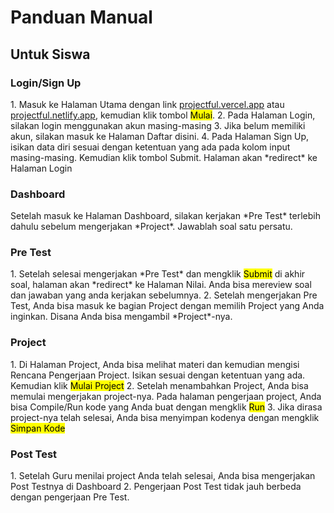 
<h1 class="text-primary font-serif tracking-wide"> Panduan Manual</h1>
<ButtonBack />
<h2 class="text-primary my-2"> Untuk Siswa </h2>

<h3>Login/Sign Up</h3>
1. Masuk ke Halaman Utama dengan link <a href="https://projectful.vercel.app" class="hover:underline underline-offset-2 font-bold text-primary">projectful.vercel.app</a> atau <a href="https://projectful.netlify.app" class="hover:underline underline-offset-2 font-bold text-primary">projectful.netlify.app</a>, kemudian klik tombol <mark class="bg-primary text-primary-foreground">Mulai</mark>.
2. Pada Halaman Login, silakan login menggunakan akun masing-masing
3. Jika belum memiliki akun, silakan masuk ke Halaman Daftar disini.
4. Pada Halaman Sign Up, isikan data diri sesuai dengan ketentuan yang ada pada kolom input masing-masing. Kemudian klik tombol Submit. Halaman akan *redirect* ke Halaman Login

<br/>
<h3>Dashboard</h3>
Setelah masuk ke Halaman Dashboard, silakan kerjakan *Pre Test* terlebih dahulu sebelum mengerjakan *Project*. Jawablah soal satu persatu.

<br/>
<h3>Pre Test</h3>
1. Setelah selesai mengerjakan *Pre Test* dan mengklik <mark class="bg-primary text-primary-foreground">Submit</mark> di akhir soal, halaman akan *redirect* ke Halaman Nilai. Anda bisa mereview soal dan jawaban yang anda kerjakan sebelumnya.
2. Setelah mengerjakan Pre Test, Anda bisa masuk ke bagian Project dengan memilih Project yang Anda inginkan. Disana Anda bisa mengambil *Project*-nya.

<br/>
<h3>Project</h3>
1. Di Halaman Project, Anda bisa melihat materi dan kemudian mengisi Rencana Pengerjaan Project. Isikan sesuai dengan ketentuan yang ada. Kemudian klik <mark class="bg-primary text-primary-foreground">Mulai Project</mark>
2. Setelah menambahkan Project, Anda bisa memulai mengerjakan project-nya. Pada halaman pengerjaan project, Anda bisa Compile/Run kode yang Anda buat dengan mengklik <mark class="bg-primary text-primary-foreground">Run</mark>
3. Jika dirasa project-nya telah selesai, Anda bisa menyimpan kodenya dengan mengklik <mark class="bg-primary text-primary-foreground">Simpan Kode</mark>

<br/>
<h3>Post Test</h3>
1. Setelah Guru menilai project Anda telah selesai, Anda bisa mengerjakan Post Testnya di Dashboard
2. Pengerjaan Post Test tidak jauh berbeda dengan pengerjaan Pre Test.
